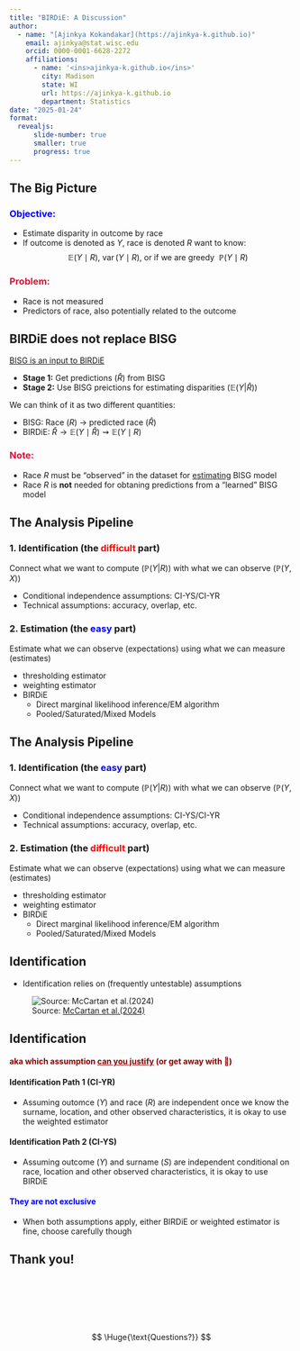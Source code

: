```yaml
---
title: "BIRDiE: A Discussion"
author: 
  - name: "[Ajinkya Kokandakar](https://ajinkya-k.github.io)"
    email: ajinkya@stat.wisc.edu
    orcid: 0000-0001-6628-2272
    affiliations:
      - name: '<ins>ajinkya-k.github.io</ins>'
        city: Madison
        state: WI
        url: https://ajinkya-k.github.io
        department: Statistics
date: "2025-01-24"
format: 
  revealjs:
      slide-number: true
      smaller: true
      progress: true
---
```


## The Big Picture 

### <span style='color:blue'>Objective:</span>

- Estimate disparity in outcome by race
- If outcome is denoted as $Y$, race is denoted $R$ want to know:
$$
     \mathbb{E}(Y \mid R),\  \operatorname{var}(Y \mid R), \ \text{or if we are greedy} \ \ \mathbb{P}(Y \mid R)
$$

### <span style='color:crimson'>Problem:</span>

- Race is not measured
- Predictors of race, also potentially related to the outcome

## BIRDiE does not replace BISG

<ins>BISG is an input to BIRDiE</ins>

- **Stage 1:** Get predictions ($\hat{R}$) from BISG
- **Stage 2:** Use BISG preictions for estimating disparities ($\mathbb{E}(Y | \hat{R})$)

We can think of it as two different quantities:

- BISG: Race ($R$) $\rightarrow$ predicted race ($\hat{R}$)
- BIRDiE: $\hat{R} \rightarrow \mathbb{E}(Y \mid \hat{R}) \rightsquigarrow \mathbb{E}(Y \mid R)$ 

### <span style='color:crimson'>Note:</span>

- Race $R$ must be "observed" in the dataset for <ins>estimating</ins> BISG model
- Race $R$ is **not** needed for obtaning predictions from a "learned" BISG model

## The Analysis Pipeline


### 1. Identification (the <span style='color:red'>difficult</span> part)

Connect what we want to compute ($\mathbb{P}(Y|R)$) with what we can observe ($\mathbb{P}(Y, X)$)

- Conditional independence assumptions: CI-YS/CI-YR
- Technical assumptions: accuracy, overlap, etc.

### 2. Estimation (the <span style='color:blue'>easy</span> part)

Estimate what we can observe (expectations) using what we can measure (estimates)
    
- thresholding estimator
- weighting estimator
- BIRDiE 
    - Direct marginal likelihood inference/EM algorithm
    - Pooled/Saturated/Mixed Models


## The Analysis Pipeline


### 1. Identification (the <span style='color:blue'>easy</span> part)

Connect what we want to compute ($\mathbb{P}(Y|R)$) with what we can observe ($\mathbb{P}(Y, X)$)

- Conditional independence assumptions: CI-YS/CI-YR
- Technical assumptions: accuracy, overlap, etc.

### 2. Estimation (the <span style='color:red'>difficult</span> part)

Estimate what we can observe (expectations) using what we can measure (estimates)
    
- thresholding estimator
- weighting estimator
- BIRDiE 
    - Direct marginal likelihood inference/EM algorithm
    - Pooled/Saturated/Mixed Models



## Identification

- Identification relies on (frequently untestable) assumptions

![Source: [McCartan et al.(2024)](https://www.nber.org/papers/w32373)](img/ident.png)




## Identification 

#### <span style='color:darkred'>aka which assumption <ins>can you justify</ins> (or get away with 🤫)</span>


#### Identification Path 1 (CI-YR)

- Assuming outomce ($Y$) and race ($R$) are independent once we know the surname, location, and other observed characteristics, it is okay to use the weighted estimator

#### Identification Path 2 (CI-YS)

- Assuming outcome ($Y$) and surname ($S$) are independent conditional on race, location and other observed characteristics, it is okay to use BIRDiE

#### <span style='color:blue'>They are not exclusive</span>

- When both assumptions apply, either BIRDiE or weighted estimator is fine, choose carefully though

## Thank you! 

<br/>
<br/>
<br/>
<br/>
<br/>

$$
\Huge{\text{Questions?}}
$$

